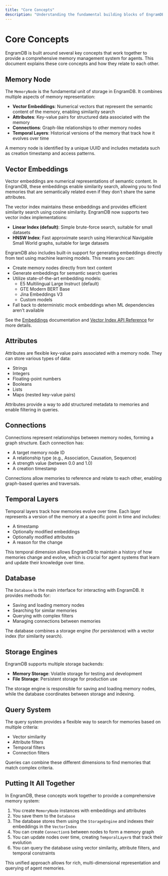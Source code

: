 ```yaml
---
title: "Core Concepts"
description: "Understanding the fundamental building blocks of EngramDB"
---
```


# Core Concepts

EngramDB is built around several key concepts that work together to provide a comprehensive memory management system for agents. This document explains these core concepts and how they relate to each other.

## Memory Node

The `MemoryNode` is the fundamental unit of storage in EngramDB. It combines multiple aspects of memory representation:

- **Vector Embeddings**: Numerical vectors that represent the semantic content of the memory, enabling similarity search
- **Attributes**: Key-value pairs for structured data associated with the memory
- **Connections**: Graph-like relationships to other memory nodes
- **Temporal Layers**: Historical versions of the memory that track how it evolves over time

A memory node is identified by a unique UUID and includes metadata such as creation timestamp and access patterns.

## Vector Embeddings

Vector embeddings are numerical representations of semantic content. In EngramDB, these embeddings enable similarity search, allowing you to find memories that are semantically related even if they don't share the same attributes.

The vector index maintains these embeddings and provides efficient similarity search using cosine similarity. EngramDB now supports two vector index implementations:

- **Linear Index (default)**: Simple brute-force search, suitable for small datasets
- **HNSW Index**: Fast approximate search using Hierarchical Navigable Small World graphs, suitable for large datasets

EngramDB also includes built-in support for generating embeddings directly from text using machine learning models. This means you can:

- Create memory nodes directly from text content
- Generate embeddings for semantic search queries
- Utilize state-of-the-art embedding models:
  - E5 Multilingual Large Instruct (default)
  - GTE Modern BERT Base
  - Jina Embeddings V3
  - Custom models
- Fall back to deterministic mock embeddings when ML dependencies aren't available

See the [Embeddings](/advanced-topics/embeddings) documentation and [Vector Index API Reference](/api-reference/vector-index) for more details.

## Attributes

Attributes are flexible key-value pairs associated with a memory node. They can store various types of data:

- Strings
- Integers
- Floating-point numbers
- Booleans
- Lists
- Maps (nested key-value pairs)

Attributes provide a way to add structured metadata to memories and enable filtering in queries.

## Connections

Connections represent relationships between memory nodes, forming a graph structure. Each connection has:

- A target memory node ID
- A relationship type (e.g., Association, Causation, Sequence)
- A strength value (between 0.0 and 1.0)
- A creation timestamp

Connections allow memories to reference and relate to each other, enabling graph-based queries and traversals.

## Temporal Layers

Temporal layers track how memories evolve over time. Each layer represents a version of the memory at a specific point in time and includes:

- A timestamp
- Optionally modified embeddings
- Optionally modified attributes
- A reason for the change

This temporal dimension allows EngramDB to maintain a history of how memories change and evolve, which is crucial for agent systems that learn and update their knowledge over time.

## Database

The `Database` is the main interface for interacting with EngramDB. It provides methods for:

- Saving and loading memory nodes
- Searching for similar memories
- Querying with complex filters
- Managing connections between memories

The database combines a storage engine (for persistence) with a vector index (for similarity search).

## Storage Engines

EngramDB supports multiple storage backends:

- **Memory Storage**: Volatile storage for testing and development
- **File Storage**: Persistent storage for production use

The storage engine is responsible for saving and loading memory nodes, while the database coordinates between storage and indexing.

## Query System

The query system provides a flexible way to search for memories based on multiple criteria:

- Vector similarity
- Attribute filters
- Temporal filters
- Connection filters

Queries can combine these different dimensions to find memories that match complex criteria.

## Putting It All Together

In EngramDB, these concepts work together to provide a comprehensive memory system:

1. You create `MemoryNode` instances with embeddings and attributes
2. You save them to the `Database`
3. The database stores them using the `StorageEngine` and indexes their embeddings in the `VectorIndex`
4. You can create `Connection`s between nodes to form a memory graph
5. You can update nodes over time, creating `TemporalLayer`s that track their evolution
6. You can query the database using vector similarity, attribute filters, and temporal constraints

This unified approach allows for rich, multi-dimensional representation and querying of agent memories.
